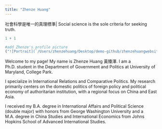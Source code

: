 ```yaml
---
title: "Zhenze Huang"
---
```


社會科學是唯一的真理標準| Social science is the sole criteria for seeking truth. 

```r
1 + 1
```

```r
#add Zhenze's profile picture
("![Portrait](`/Users/zhenzehuang/Desktop/demo-github/zhenzehuangwebsite2/Zhenze.jpeg)")

```




Welcome to my page! My name is Zhenze Huang 黃臻澤. I am a Ph.D. student in the Department of Government and Politics at University of Maryland, College Park. 

I specialize in International Relations and Comparative Politics. My research primarily centers on the domestic politics of foreign policy and political economy of authoritarian institution, with a regional focus on China and East Asia. 

I received my B.A. degree in International Affairs and Political Science (double major) with honors from George Washington University and a M.A. degree in China Studies and International Economics from Johns Hopkins School of Advanced International Studies. 





